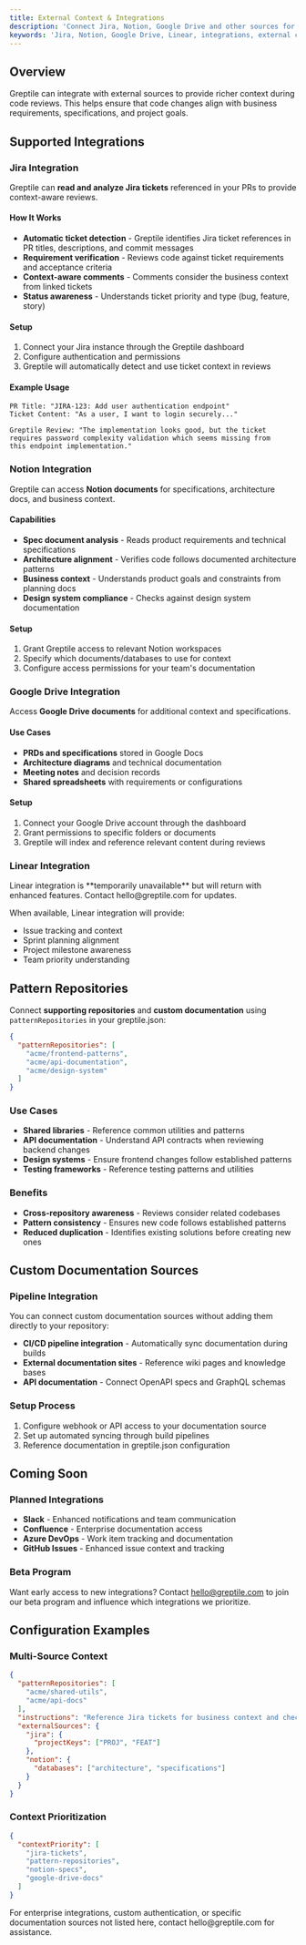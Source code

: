 ```yaml
---
title: External Context & Integrations
description: 'Connect Jira, Notion, Google Drive and other sources for richer code reviews'
keywords: 'Jira, Notion, Google Drive, Linear, integrations, external context, ticket tracking'
---
```


## Overview

Greptile can integrate with external sources to provide richer context during code reviews. This helps ensure that code changes align with business requirements, specifications, and project goals.

## Supported Integrations

### Jira Integration

Greptile can **read and analyze Jira tickets** referenced in your PRs to provide context-aware reviews.

#### How It Works
- **Automatic ticket detection** - Greptile identifies Jira ticket references in PR titles, descriptions, and commit messages
- **Requirement verification** - Reviews code against ticket requirements and acceptance criteria
- **Context-aware comments** - Comments consider the business context from linked tickets
- **Status awareness** - Understands ticket priority and type (bug, feature, story)

#### Setup
1. Connect your Jira instance through the Greptile dashboard
2. Configure authentication and permissions
3. Greptile will automatically detect and use ticket context in reviews

#### Example Usage
```
PR Title: "JIRA-123: Add user authentication endpoint"
Ticket Content: "As a user, I want to login securely..."

Greptile Review: "The implementation looks good, but the ticket
requires password complexity validation which seems missing from
this endpoint implementation."
```

### Notion Integration

Greptile can access **Notion documents** for specifications, architecture docs, and business context.

#### Capabilities
- **Spec document analysis** - Reads product requirements and technical specifications
- **Architecture alignment** - Verifies code follows documented architecture patterns
- **Business context** - Understands product goals and constraints from planning docs
- **Design system compliance** - Checks against design system documentation

#### Setup
1. Grant Greptile access to relevant Notion workspaces
2. Specify which documents/databases to use for context
3. Configure access permissions for your team's documentation

### Google Drive Integration

Access **Google Drive documents** for additional context and specifications.

#### Use Cases
- **PRDs and specifications** stored in Google Docs
- **Architecture diagrams** and technical documentation
- **Meeting notes** and decision records
- **Shared spreadsheets** with requirements or configurations

#### Setup
1. Connect your Google Drive account through the dashboard
2. Grant permissions to specific folders or documents
3. Greptile will index and reference relevant content during reviews

### Linear Integration

<Note>
Linear integration is **temporarily unavailable** but will return with enhanced features. Contact hello@greptile.com for updates.
</Note>

When available, Linear integration will provide:
- Issue tracking and context
- Sprint planning alignment
- Project milestone awareness
- Team priority understanding

## Pattern Repositories

Connect **supporting repositories** and **custom documentation** using `patternRepositories` in your greptile.json:

```json greptile.json
{
  "patternRepositories": [
    "acme/frontend-patterns",
    "acme/api-documentation",
    "acme/design-system"
  ]
}
```

### Use Cases
- **Shared libraries** - Reference common utilities and patterns
- **API documentation** - Understand API contracts when reviewing backend changes
- **Design systems** - Ensure frontend changes follow established patterns
- **Testing frameworks** - Reference testing patterns and utilities

### Benefits
- **Cross-repository awareness** - Reviews consider related codebases
- **Pattern consistency** - Ensures new code follows established patterns
- **Reduced duplication** - Identifies existing solutions before creating new ones

## Custom Documentation Sources

### Pipeline Integration
You can connect custom documentation sources without adding them directly to your repository:

- **CI/CD pipeline integration** - Automatically sync documentation during builds
- **External documentation sites** - Reference wiki pages and knowledge bases
- **API documentation** - Connect OpenAPI specs and GraphQL schemas

### Setup Process
1. Configure webhook or API access to your documentation source
2. Set up automated syncing through build pipelines
3. Reference documentation in greptile.json configuration

## Coming Soon

### Planned Integrations
- **Slack** - Enhanced notifications and team communication
- **Confluence** - Enterprise documentation access
- **Azure DevOps** - Work item tracking and documentation
- **GitHub Issues** - Enhanced issue context and tracking

### Beta Program
Want early access to new integrations? Contact hello@greptile.com to join our beta program and influence which integrations we prioritize.

## Configuration Examples

### Multi-Source Context
```json greptile.json
{
  "patternRepositories": [
    "acme/shared-utils",
    "acme/api-docs"
  ],
  "instructions": "Reference Jira tickets for business context and check API docs for breaking changes",
  "externalSources": {
    "jira": {
      "projectKeys": ["PROJ", "FEAT"]
    },
    "notion": {
      "databases": ["architecture", "specifications"]
    }
  }
}
```

### Context Prioritization
```json
{
  "contextPriority": [
    "jira-tickets",
    "pattern-repositories",
    "notion-specs",
    "google-drive-docs"
  ]
}
```

<Note>
For enterprise integrations, custom authentication, or specific documentation sources not listed here, contact hello@greptile.com for assistance.
</Note>